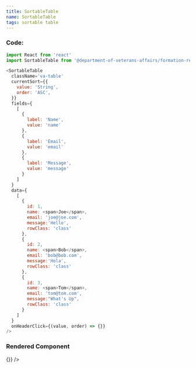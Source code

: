 ```yaml
---
title: SortableTable
name: SortableTable
tags: sortable table
---
```


### Code:

```javascript
import React from 'react'
import SortableTable from '@department-of-veterans-affairs/formation-react/SortableTable'

<SortableTable
  className='va-table'
  currentSort={{
    value: 'String',
    order: 'ASC',
  }}
  fields={
    [
      {
        label: 'Name',
        value: 'name'
      },
      {
        label: 'Email',
        value: 'email'
      },
      {
        label: 'Message',
        value: 'message'
      }
    ]
  }
  data={
    [
      {
        id: 1,
        name: <span>Joe</span>,
        email: 'joe@joe.com',
        message:'Hello',
        rowClass: 'class'
      },
      {
        id: 2,
        name: <span>Bob</span>,
        email: 'bob@bob.com',
        message:'Hola',
        rowClass: 'class'
      },
      {
        id: 3,
        name: <span>Tom</span>,
        email: 'tom@tom.com',
        message:"What's Up",
        rowClass: 'class'
      }
    ]
  }
  onHeaderClick={(value, order) => {}}
/>
```

### Rendered Component

<div className="site-c-reactcomp__rendered">
  <SortableTable
    className='va-table'
    currentSort={{
      value: 'String',
      order: 'ASC',
    }}
    fields={
      [
        {
          label: 'Name',
          value: 'name'
        },
        {
          label: 'Email',
          value: 'email'
        },
        {
          label: 'Message',
          value: 'message'
        }
      ]
    }
    data={
      [
        {
          id: 1,
          name: 'Joe',
          email: 'joe@joe.com',
          message:'Hello',
          rowClass: 'class'
        },
        {
          id: 2,
          name: 'Bob',
          email: 'bob@bob.com',
          message:'Hola',
          rowClass: 'class'
        },
        {
          id: 3,
          name: 'Tom',
          email: 'tom@tom.com',
          message:"What's Up",
          rowClass: 'class'
        }
      ]
    }
    onHeaderClick={(value, order) => {}}
  />
</div>
